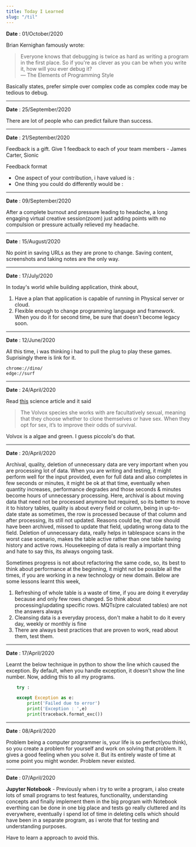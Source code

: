 ```yaml
---
title: Today I Learned
slug: "/til"
---
```


**Date** : 01/October/2020    

Brian Kernighan famously wrote:
> Everyone knows that debugging is twice as hard as writing a program in the first place. So if you're as clever as you can be when you write it, how will you ever debug it?     
> — The Elements of Programming Style 

Basically states, prefer simple over complex code as complex code may be tedious to debug. 

___ 

**Date** : 25/September/2020    

There are lot of people who can predict failure than success. 

___ 

**Date** : 21/September/2020    

Feedback is a gift. Give 1 feedback to each of your team members - James Carter, Sionic    

Feedback format 
* One aspect of your contribution, i have valued is : 
* One thing you could do differently would be :  
___ 

**Date** : 09/September/2020    

After a complete burnout and pressure leading to headache, a long engaging virtual creative session(zoom) just adding points with no compulsion or pressure actually relieved my headache. 

___ 

**Date** : 15/August/2020    

No point in saving URLs as they are prone to change. Saving content, screenshots and taking notes are the only way. 

___ 

**Date** : 17/July/2020    

In today's world while building application, think about,

  1. Have a plan that application is capable of running in Physical server or cloud. 
  2. Flexible enough to change programming language and framework. When you do it for second time, be sure that doesn't become legacy soon. 

___ 

**Date** : 12/June/2020    

All this time, i was thinking i had to pull the plug to play these games. Suprisingly there is link for it.  
```
chrome://dino/
edge://surf
```
___ 

**Date** : 24/April/2020    

Read [this](https://www.quantamagazine.org/why-sex-biologists-find-new-explanations-20200423/) science article and it said 
> The Volvox species she works with are facultatively sexual, meaning that they choose whether to clone themselves or have sex. When they opt for sex, it’s to improve their odds of survival.

Volvox is a algae and green. I guess piccolo's do that. 

___ 

**Date** : 20/April/2020    

Archival, quality, deletion of unnecessary data are very important when you are processing lot of data. When you are writing and testing, it might perform well for the input provided, even for full data and also completes in few seconds or minutes, it might be ok at that time, eventually when quantity increases, performance degrades and those seconds & minutes become hours of unnecessary processing. Here, archival is about moving data that need not be processed anymore but required, so its better to move it to history tables, quality is about every field or column, being in up-to-date state as sometimes, the row is processed because of that column and after processing, its still not updated. Reasons could be, that row should have been archived, missed to update that field, updating wrong data to the field. Deletion of unnecessary data, really helps in tablespace scans in the worst case scenario, makes the table active rather than one table having history and active rows. Housekeeping of data is really a important thing and hate to say this, its always ongoing task.

Sometimes progress is not about refactoring the same code, so, its best to think about performance at the beginning, it might not be possible all the times, if you are working in a new technology or new domain. Below are some lessons learnt this week,

1. Refreshing of whole table is a waste of time, if you are doing it everyday because and only few rows changed. So think about processing/updating specific rows. MQTs(pre calculated tables) are not the answers always
1. Cleansing data is a everyday process, don't make a habit to do it every day, weekly or monthly is fine
1. There are always best practices that are proven to work, read about them, test them. 
___ 

**Date** : 17/April/2020    

Learnt the below technique in python to show the line which caused the exception. By default, when you handle exception, it doesn't show the line number. Now, adding this to all my programs.
```py {6}
    try : 

    except Exception as e:
        print('Failed due to error')        
        print('Exception : ',e)
        print(traceback.format_exc())
```
___ 

**Date** : 08/April/2020    

Problem being a computer programmer is, your life is so perfect(you think), so you create a problem for yourself and work on solving that problem. It gives a good feeling when you solve it. But its entirely waste of time at some point you might wonder. Problem never existed.  
___ 

**Date** : 07/April/2020    

**Jupyter Notebook** - Previously when i try to write a program, i also create lots of small programs to test features, functionality, understanding concepts and finally implement them in the big program with Notebook everthing can be done in one big place and tests go really cluttered and its everywhere, eventually i spend lot of time in deleting cells which should have been in a separate program, as i wrote that for testing and understanding purposes. 

Have to learn a approach to avoid this. 


